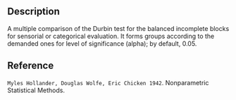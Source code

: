 
## Description

A multiple comparison of the Durbin test for the balanced incomplete blocks for sensorial or categorical evaluation.
It forms groups according to the demanded ones for level of significance (alpha); by default, 0.05.

## Reference
 
`Myles Hollander, Douglas Wolfe, Eric Chicken 1942`. Nonparametric Statistical Methods. 

